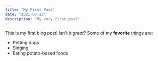 ```yaml
---
title: "My First Post"
date: "2021-07-23"
description: "My very first post"
---
```

This is my first blog post! Isn't it *great*?
Some of my **favorite** things are:
* Petting dogs
* Singing
* Eating potato-based foods
